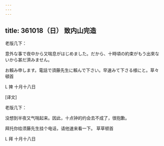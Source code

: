 ```yaml
---
---
---
```

title: 361018（日） 致内山完造
---




老版几下：

意外な事で夜中から又喘息がはじめました。だから、十時頃の約束がもう出來ないから甚だ濟みません。

お賴み申します。電話で須藤先生に賴んで下さい。早速みて下さる様にと。草々頓首

L 捭 十月十八日

[译文]

老版几下：

没想到半夜又气喘起来。因此，十点钟的约会去不成了，很抱歉。

拜托你给须藤先生挂个电话，请他速来看一下。 草草顿首

L 拜 十月十八日